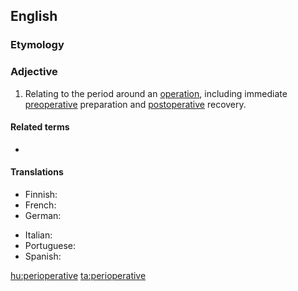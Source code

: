 ==English==

===Etymology===
{{prefix|en|peri|operative}}

===Adjective===
{{en-adj|-}}

# {{lb|en|surgery}} Relating to the period around an [[operation]], including immediate [[preoperative]] preparation and [[postoperative]] recovery.

====Related terms====
* {{l|en|paraoperative}}

====Translations====
{{trans-top|relating to operation}}
* Finnish: {{t+|fi|leikkaus|alt=leikkaus-}}
* French: {{t|fr|periopératoire}}
* German: {{t|de|perioperative}}
{{trans-mid}}
* Italian: {{t|it|perioperatorio}}
* Portuguese: {{t|pt|perioperativo}}
* Spanish: {{t|es|perioperatorio}}
{{trans-bottom}}

[[hu:perioperative]]
[[ta:perioperative]]